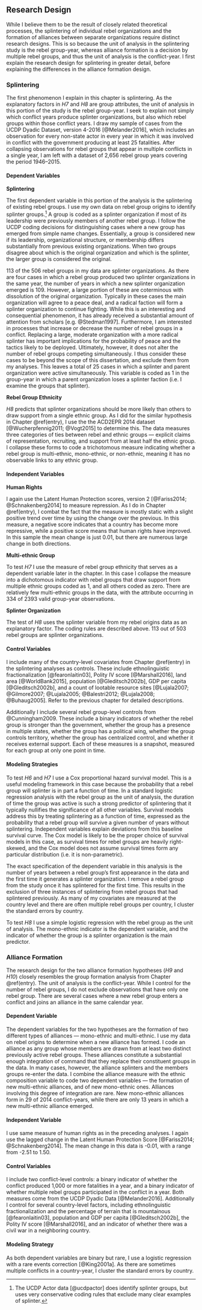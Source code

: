 ## Research Design

While I believe them to be the result of closely related theoretical processes, the splintering of individual rebel organizations and the formation of alliances between separate organizations require distinct research designs. This is so because the unit of analysis in the splintering study is the rebel group-year, whereas alliance formation is a decision by multiple rebel groups, and thus the unit of analysis is the conflict-year. I first explain the research design for splintering in greater detail, before explaining the differences in the alliance formation design.

### Splintering

The first phenomenon I explain in this chapter is splintering. As the explanatory factors in *H7* and *H8* are group attributes, the unit of analysis in this portion of the study is the rebel group-year. I seek to explain not simply which conflict years produce splinter organizations, but also which rebel groups within those conflict years. I draw my sample of cases from the UCDP Dyadic Dataset, version 4-2016 [@Melander2016], which includes an observation for every non-state actor in every year in which it was involved in conflict with the government producing at least 25 fatalities. After collapsing observations for rebel groups that appear in multiple conflicts in a single year, I am left with a dataset of 2,656 rebel group years covering the period 1946--2015.

#### Dependent Variables {-}

**Splintering**

The first dependent variable in this portion of the analysis is the splintering of existing rebel groups. I use my own data on rebel group origins to identify splinter groups.^[The UCDP Actor data [@ucdpactor] does identify splinter groups, but uses very conservative coding rules that exclude many clear examples of splinter.] A group is coded as a splinter organization if most of its leadership were previously members of another rebel group. I follow the UCDP coding decisions for distinguishing cases where a new group has emerged from simple name changes. Essentially, a group is considered new if its leadership, organizational structure, or membership differs substantially from previous existing organizations. When two groups disagree about which is the original organization and which is the splinter, the larger group is considered the original.

113 of the 506 rebel groups in my data are splinter organizations. As there are four cases in which a rebel group produced two splinter organizations in the same year, the number of years in which a new splinter organization emerged is 109. However, a large portion of these are coterminous with dissolution of the original organization. Typically in these cases the main organization will agree to a peace deal, and a radical faction will form a splinter organization to continue fighting. While this is an interesting and consequential phenomenon, it has already received a substantial amount of attention from scholars [e.g. @Stedman1997]. Furthermore, I am interested in processes that increase or decrease the number of rebel groups in a conflict. Replacing a large, moderate organization with a more radical splinter has important implications for the probability of peace and the tactics likely to be deployed. Ultimately, however, it does not alter the number of rebel groups competing simultaneously. I thus consider these cases to be beyond the scope of this dissertation, and exclude them from my analyses. This leaves a total of 25 cases in which a splinter and parent organization were active simultaneously. This variable is coded as 1 in the group-year in which a parent organization loses a splinter faction (i.e. I examine the groups that splinter).

**Rebel Group Ethnicity**

*H8* predicts that splinter organizations should be more likely than others to draw support from a single ethnic group. As I did for the similar hypothesis in Chapter \@ref(entry), I use the the ACD2EPR 2014 dataset [@Wucherpfennig2011; @Vogt2015] to determine this. The data measures three categories of ties between rebel and ethnic groups --- explicit claims of representation, recruiting, and support from at least half the ethnic group. I collapse these forms to code a trichotomous measure indicating whether a rebel group is multi-ethnic, mono-ethnic, or non-ethnic, meaning it has no observable links to any ethnic group.

#### Independent Variables {-}

**Human Rights**

I again use the Latent Human Protection scores, version 2 [@Fariss2014; @Schnakenberg2014] to measure repression. As I do in Chapter \@ref(entry), I combat the fact that the measure is mostly static with a slight positive trend over time by using the change over the previous. In this measure, a negative score indicates that a country has become more repressive, while a positive score means that human rights have improved. In this sample the mean change is just 0.01, but there are numerous large change in both directions.

**Multi-ethnic Group**

To test *H7* I use the measure of rebel group ethnicity that serves as a dependent variable later in the chapter. In this case I collapse the measure into a dichotomous indicator with rebel groups that draw support from multiple ethnic groups coded as 1, and all others coded as zero. There are relatively few multi-ethnic groups in the data, with the attribute occurring in 334 of 2393 valid group-year observations.

**Splinter Organization**

The test of *H8* uses the splinter variable from my rebel origins data as an explanatory factor. The coding rules are described above. 113 out of 503 rebel groups are splinter organizations.

#### Control Variables {-}

I include many of the country-level covariates from Chapter \@ref(entry) in the splintering analyses as controls. These include ethnolinguistic fractionalization [@fearonlaitin03], Polity IV score [@Marshall2016], land area [@WorldBank2015], population [@Gleditsch2002b], GDP per capita [@Gleditsch2002b], and a count of lootable resource sites [@Lujala2007; @Gilmore2007; @Lujala2005; @Balestri2012; @Lujala2008; @Buhaug2005]. Refer to the previous chapter for detailed descriptions.

Additionally I include several rebel group-level controls from @Cunningham2009. These include a binary indicators of whether the rebel group is stronger than the government, whether the group has a presence in multiple states, whether the group has a political wing, whether the group controls territory, whether the group has centralized control, and whether it receives external support. Each of these measures is a snapshot, measured for each group at only one point in time.

#### Modeling Strategies {-}

To test *H6* and *H7* I use a Cox proportional hazard survival model. This is a useful modeling framework in this case because the probability that a rebel group will splinter is in part a function of time. In a standard logistic regression analysis with the rebel group as the unit of analysis, the duration of time the group was active is such a strong predictor of splintering that it typically nullifies the significance of all other variables. Survival models address this by treating splintering as a function of time, expressed as the probability that a rebel group will survive a given number of years without splintering. Independent variables explain deviations from this baseline survival curve. The Cox model is likely to be the proper choice of survival models in this case, as survival times for rebel groups are heavily right-skewed, and the Cox model does not assume survival times form any particular distribution (i.e. it is non-parametric).

The exact specification of the dependent variable in this analysis is the number of years between a rebel group's first appearance in the data and the first time it generates a splinter organization. I remove a rebel group from the study once it has splintered for the first time. This results in the exclusion of three instances of splintering from rebel groups that had splintered previously. As many of my covariates are measured at the country level and there are often multiple rebel groups per country, I cluster the standard errors by country.

To test *H8* I use a simple logistic regression with the rebel group as the unit of analysis. The mono-ethnic indicator is the dependent variable, and the indicator of whether the group is a splinter organization is the main predictor.

### Alliance Formation

The research design for the two alliance formation hypotheses (*H9* and *H10*) closely resembles the group formation analysis from Chapter \@ref(entry). The unit of analysis is the conflict-year. While I control for the number of rebel groups, I do not exclude observations that have only one rebel group. There are several cases where a new rebel group enters a conflict and joins an alliance in the same calendar year.

#### Dependent Variable {-}

The dependent variables for the two hypotheses are the formation of two different types of alliances --- mono-ethnic and multi-ethnic. I use my data on rebel origins to determine when a new alliance has formed. I code an alliance as any group whose members are drawn from at least two distinct previously active rebel groups. These alliances constitute a substantial enough integration of command that they replace their constituent groups in the data. In many cases, however, the alliance splinters and the members groups re-enter the data. I combine the alliance measure with the ethnic composition variable to code two dependent variables --- the formation of new multi-ethnic alliances, and of new mono-ethnic ones. Alliances involving this degree of integration are rare. New mono-ethnic alliances form in 29 of 2014 conflict-years, while there are only 13 years in which a new multi-ethnic alliance emerged.

#### Independent Variable {-}

I use same measure of human rights as in the preceding analyses. I again use the lagged change in the Latent Human Protection Score [@Fariss2014; @Schnakenberg2014]. The mean change in this data is -0.01, with a range from -2.51 to 1.50.

#### Control Variables {-}

I include two conflict-level controls: a binary indicator of whether the conflict produced 1,000 or more fatalities in a year, and a binary indicator of whether multiple rebel groups participated in the conflict in a year. Both measures come from the UCDP Dyadic Data [@Melander2016]. Additionally I control for several country-level factors, including ethnolinguistic fractionalization and the percentage of terrain that is mountainous [@fearonlaitin03], population and GDP per capita [@Gleditsch2002b], the Polity IV score [@Marshall2016], and an indicator of whether there was a civil war in a neighboring country.

#### Modeling Strategy {-}

As both dependent variables are binary but rare, I use a logistic regression with a rare events correction [@King2001a]. As there are sometimes multiple conflicts in a country-year, I cluster the standard errors by country.
